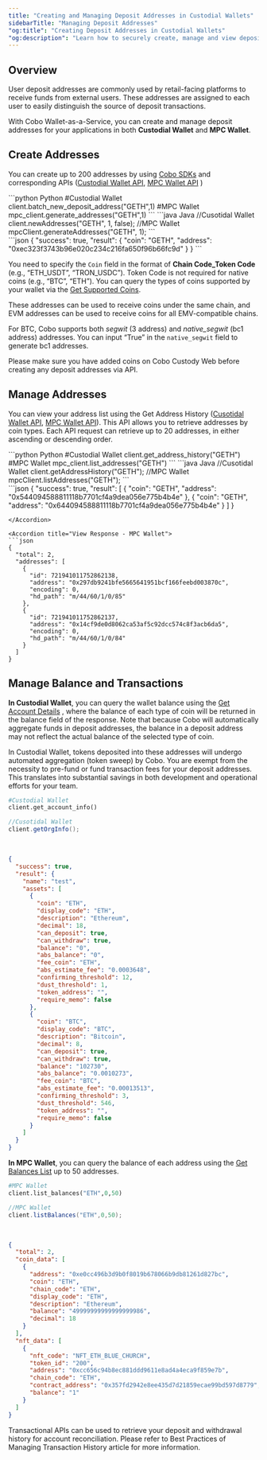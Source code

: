 ```yaml
---
title: "Creating and Managing Deposit Addresses in Custodial Wallets"
sidebarTitle: "Managing Deposit Addresses"
"og:title": "Creating Deposit Addresses in Custodial Wallets"
"og:description": "Learn how to securely create, manage and view deposit addresses in your custodial wallet. Explore our guide to enhance your crypto wallet management. "
---
```


## Overview

User deposit addresses are commonly used by retail-facing platforms to receive funds from external users. These addresses are assigned to each user to easily distinguish the source of deposit transactions.

With Cobo Wallet-as-a-Service, you can create and manage deposit addresses for your applications in both **Custodial Wallet** and **MPC Wallet**.

## Create Addresses

You can create up to 200 addresses by using [Cobo SDKs](https://github.com/CoboGlobal) and corresponding APIs ([Custodial Wallet API](/api-references/custody-wallet/new_addresses), [MPC Wallet API](/api-references/mpc-wallet/mpc_generate_addresses) )

<CodeGroup>
```python Python
#Custodial Wallet
client.batch_new_deposit_address("GETH",1)
#MPC Wallet
mpc_client.generate_addresses("GETH",1)
```
```java Java
//Cusotidal Wallet
client.newAddresses("GETH", 1, false);
//MPC Wallet
mpcClient.generateAddresses("GETH", 1);
```
</CodeGroup><br />
<Accordion title="View Response">
```json
{
  "success": true,
  "result": {
    "coin": "GETH",
    "address": "0xec323f3743b96e020c234c216fa650f96b66fc9d"
  }
}
```
</Accordion>

You need to specify the `Coin` field in the format of **Chain Code_Token Code** (e.g., “ETH_USDT”, “TRON_USDC”). Token Code is not required for native coins (e.g., “BTC”, “ETH”). You can query the types of coins supported by your wallet via the [Get Supported Coins](/api-references/custody-wallet/get_supported_coins).

These addresses can be used to receive coins under the same chain, and EVM addresses can be used to receive coins for all EMV-compatible chains.

For BTC, Cobo supports both _segwit_ (3 address) and _native_segwit_ (bc1 address) addresses. You can input “True”  in the `native_segwit` field to generate bc1 addresses.

Please make sure you have added coins on Cobo Custody Web before creating any deposit addresses via API.

## Manage Addresses

You can view your address list using the Get Address History ([Cusotidal Wallet API](/api-references/custody-wallet/address_history), [MPC Wallet API](/api-references/mpc-wallet/mpc_list_addresses)).
This API allows you to retrieve addresses by coin types. Each API request can retrieve up to 20 addresses, in either ascending or descending order.

<CodeGroup>
```python Python
#Custodial Wallet
client.get_address_history("GETH")
#MPC Wallet
mpc_client.list_addresses("GETH")
```
```java Java
//Cusotidal Wallet
client.getAddressHistory("GETH");
//MPC Wallet
mpcClient.listAddresses("GETH");
```
</CodeGroup><br />
<Accordion title="View Response - Custodial Wallet">
```json
{
  "success": true,
  "result": [
    {
      "coin": "GETH",
      "address": "0x544094588811118b7701cf4a9dea056e775b4b4e"
    },
    {
      "coin": "GETH",
      "address": "0x644094588811118b7701cf4a9dea056e775b4b4e"
    }
  ]
}

```
</Accordion>

<Accordion title="View Response - MPC Wallet">
```json
{
  "total": 2,
  "addresses": [
    {
      "id": 721941011752862138,
      "address": "0x297db9241bfe5665641951bcf166feebd003870c",
      "encoding": 0,
      "hd_path": "m/44/60/1/0/85"
    },
    {
      "id": 721941011752862137,
      "address": "0x14cf9de0d8062ca53af5c92dcc574c8f3acb6da5",
      "encoding": 0,
      "hd_path": "m/44/60/1/0/84"
    }
  ]
}

```
</Accordion>

## Manage Balance and Transactions

**In Custodial Wallet**, you can query the wallet balance using the [Get Account Details](/api-references/custody-wallet/org_info) , where the balance of each type of coin will be returned in the balance field of the response.
Note that because Cobo will automatically aggregate funds in deposit addresses, the balance in a deposit address may not reflect the actual balance of the selected type of coin.

<Tip>In Custodial Wallet, tokens deposited into these addresses will undergo automated aggregation (token sweep) by Cobo. You are exempt from the necessity to pre-fund or fund transaction fees for your deposit addresses. This translates into substantial savings in both development and operational efforts for your team.</Tip>
<CodeGroup>
```python Python
#Custodial Wallet
client.get_account_info()
```
```java Java
//Cusotidal Wallet
client.getOrgInfo();
```
</CodeGroup><br />
<Accordion title="View Response - Custodial Wallet">
```json
{
  "success": true,
  "result": {
    "name": "test",
    "assets": [
      {
        "coin": "ETH",
        "display_code": "ETH",
        "description": "Ethereum",
        "decimal": 18,
        "can_deposit": true,
        "can_withdraw": true,
        "balance": "0",
        "abs_balance": "0",
        "fee_coin": "ETH",
        "abs_estimate_fee": "0.0003648",
        "confirming_threshold": 12,
        "dust_threshold": 1,
        "token_address": "",
        "require_memo": false
      },
      {
        "coin": "BTC",
        "display_code": "BTC",
        "description": "Bitcoin",
        "decimal": 8,
        "can_deposit": true,
        "can_withdraw": true,
        "balance": "102730",
        "abs_balance": "0.0010273",
        "fee_coin": "BTC",
        "abs_estimate_fee": "0.00013513",
        "confirming_threshold": 3,
        "dust_threshold": 546,
        "token_address": "",
        "require_memo": false
      }
    ]
  }
}


```
</Accordion>


**In MPC Wallet**, you can query the balance of each address using the [Get Balances List](/api-references/mpc-wallet/mpc_list_balances) up to 50 addresses.
<CodeGroup>
```python Python
#MPC Wallet
client.list_balances("ETH",0,50)
```
```java Java
//MPC Wallet
client.listBalances("ETH",0,50);
```
</CodeGroup><br />
<Accordion title="View Response - MPC Wallet">
```json
{
  "total": 2,
  "coin_data": [
    {
      "address": "0xe0cc496b3d9b0f8019b678066b9db81261d827bc",
      "coin": "ETH",
      "chain_code": "ETH",
      "display_code": "ETH",
      "description": "Ethereum",
      "balance": "49999999999999999986",
      "decimal": 18
    }
  ],
  "nft_data": [
    {
      "nft_code": "NFT_ETH_BLUE_CHURCH",
      "token_id": "200",
      "address": "0xcc656c94b8ec881ddd9611e8ad4a4eca9f859e7b",
      "chain_code": "ETH",
      "contract_address": "0x357fd2942e8ee435d7d21859ecae99bd597d8779",
      "balance": "1"
    }
  ]
}
```
</Accordion>


Transactional APIs can be used to retrieve your deposit and withdrawal history for account reconciliation.
Please refer to <Tooltip tip="Coming Soon">Best Practices of Managing Transaction History</Tooltip> article for more information.

